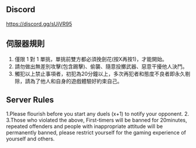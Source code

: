 ## Discord
https://discord.gg/sUjVR95

## 伺服器規則
1. 僅限 1 對 1 單挑，單挑前雙方都必須挽劍花(按X再按1)，才能開始。
2. 請勿做出無差別攻擊(包含踢擊)、偷襲、隨意投擲武器、惡意干擾他人決鬥。
3. 觸犯以上禁止事項者，初犯為20分鐘以上，多次再犯者和態度不良者即永久剔除，請為了他人和自身的遊戲體驗好約束自己。
## Server Rules
1.Please flourish before you start any duels (x+1) to notify your opponent.
2.
3.Those who violated the above, First-timers will be banned for 20minutes, repeated offenders and people with inappropriate attitude will be permanently banned, please restrict yourself for the gaming experience of yourself and others.
